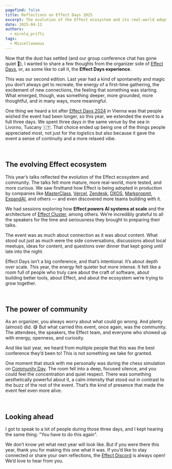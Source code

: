 ```yaml
---
pagefind: false
title: Reflections on Effect Days 2025
excerpt: The evolution of the Effect ecosystem and its real-world adoption by companies.
date: 2025-04-12
authors:
  - mirela_prifti
tags:
  - Miscellaneous
---
```


Now that the dust has settled (and our group conference chat has gone quiet 🙂), I wanted to share a few thoughts from the organizer side of [Effect Days](https://youtube.com/playlist?list=PLDf3uQLaK2B9bEBZbwMv04e_zSbRNPKH6&feature=shared), or, as some like to call it, the **Effect Days experience**.

This was our second edition. Last year had a kind of spontaneity and magic you don’t always get to recreate, the energy of a first-time gathering, the excitement of new connections, the feeling that something was starting. What emerged, though, was something deeper, more grounded, more thoughtful, and in many ways, more meaningful.

One thing we heard a lot after [Effect Days 2024](https://youtube.com/playlist?list=PLDf3uQLaK2B9a4tbMgGd9wFeEnMA50z4w&feature=shared) in Vienna was that people wished the event had been longer, so this year, we extended the event to a full three days. We spent three days in the same venue by the sea in Livorno, Tuscany 🇮🇹. That choice ended up being one of the things people appreciated most, not just for the logistics but also because it gave the event a sense of continuity and a more relaxed vibe.

&nbsp;
## The evolving Effect ecosystem
This year’s talks reflected the evolution of the Effect ecosystem and community. The talks felt more mature, more real-world, more tested, and more curious. We saw firsthand how Effect is being adopted in production by companies like [MasterClass](https://www.masterclass.com/), [Vercel](http://vercel.com), [Zendesk](https://www.zendesk.com/), [DXOS](https://dxos.org/), [Markpropmt](https://markprompt.com/), [ExpandAI](https://www.expand.ai/), and others — and even discovered more teams building with it. 

We had sessions exploring how **Effect powers AI systems at scale** and the architecture of [Effect Cluster](https://github.com/Effect-TS/cluster), among others. We’re incredibly grateful to all the speakers for the time and seriousness they brought to preparing their talks.

The event was as much about connection as it was about content. What stood out just as much were the side conversations, discussions about local meetups, ideas for content, and questions over dinner that kept going until late into the night. 

Effect Days isn’t a big conference, and that’s intentional. It’s about depth over scale. This year, the energy felt quieter but more intense. It felt like a room full of people who truly care about the craft of software, about building better tools, about Effect, and about the ecosystem we’re trying to grow together.

&nbsp;
## The power of community
As an organizer, you always worry about what could go wrong. And plenty (almost) did. 😅 But what carried this event, once again, was the community. The attendees, the speakers, the Effect team, and everyone who showed up with energy, openness, and curiosity. 

And like last year, we heard from multiple people that this was the best conference they’d been to! This is not something we take for granted.

One moment that stuck with me personally was during the chess simulation on [Community Day](https://x.com/EffectTS_/status/1903084607332876431). The room fell into a deep, focused silence, and you could feel the concentration and quiet respect. There was something aesthetically powerful about it, a calm intensity that stood out in contrast to the buzz of the rest of the event. That’s the kind of presence that made the event feel even more alive.

&nbsp;
## Looking ahead
I got to speak to a lot of people during those three days, and I kept hearing the same thing: "You have to do this again".

We don’t know yet what next year will look like. But if you were there this year, thank you for making this one what it was. If you’d like to stay connected or share your own reflections, the [Effect Discord](https://discord.gg/effect-ts) is always open! We’d love to hear from you.
